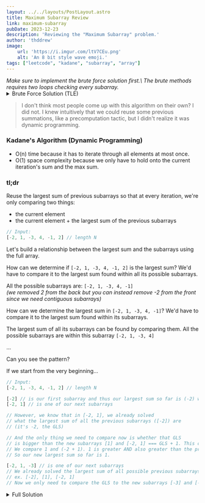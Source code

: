 ```yaml
---
layout: ../../layouts/PostLayout.astro
title: Maximum Subarray Review
link: maximum-subarray
pubDate: 2023-12-23
description: 'Reviewing the "Maximum Subarray" problem.'
author: 'thddrew'
image:
    url: 'https://i.imgur.com/ltV7CEu.png'
    alt: 'An 8 bit style wave emoji.'
tags: ["leetcode", "kadane", "subarray", "array"]
---
```


<i>
Make sure to implement the brute force solution first.\
The brute methods requires two loops checking every subarray.
</i>

<details>
<summary>Brute Force Solution (TLE)</summary>

```javascript
/**
 * @param {number[]} nums
 * @return {number}
 */
var maxSubArray = function(nums) {
    // Brute force solution
    let sum = Number.NEGATIVE_INFINITY;

    for (let i = 0; i < nums.length; i++) {
        let localSum = nums[i];
        if (localSum > sum) sum = localSum

        for (let j = i + 1; j < nums.length; j++) {
            localSum += nums[j]
            if (localSum > sum) sum = localSum
        }
    }

    return sum
};
```
</details>

<blockquote>
    I don't think most people come up with this algorithm on their own? I did not. I knew intuitively that we could
    reuse some previous summations, like a precomputation tactic, but I didn't realize it was dynamic programming.
</blockquote>

### Kadane's Algorithm (Dynamic Programming)
- O(n) time because it has to iterate through all elements at most once.
- O(1) space complexity because we only have to hold onto the current iteration's sum and the max sum.

### tl;dr
Reuse the largest sum of previous subarrays so that at every iteration, we're only comparing two things:
- the current element
- the current element + the largest sum of the previous subarrays

```javascript
// Input:
[-2, 1, -3, 4, -1, 2] // length N
```

Let's build a relationship between the largest sum and the subarrays using the full array.

How can we determine if `[-2, 1, -3, 4, -1, 2]` is the largest sum? We'd have to compare it to the largest sum found within all its possible subarrays.

All the possible subarrays are: `[-2, 1, -3, 4, -1]`\
*(we removed 2 from the back but you can instead remove -2 from the front since we need contiguous subarrays)*

How can we determine the largest sum in `[-2, 1, -3, 4, -1]`? We'd have to compare it to the largest sum found within its subarrays.

The largest sum of all its subarrays can be found by comparing them. All the possible subarrays are within this subarray `[-2, 1, -3, 4]`

...

Can you see the pattern?

If we start from the very beginning...

```javascript
// Input:
[-2, 1, -3, 4, -1, 2] // length N

[-2] // is our first subarray and thus our largest sum so far is (-2) which we'll name Global Largest Sum (GLS)
[-2, 1] // is one of our next subarrays

// However, we know that in [-2, 1], we already solved
// what the largest sum of all the previous subarrays ([-2]) are
// (it's -2, the GLS)

// And the only thing we need to compare now is whether that GLS
// is bigger than the new subarrays [1] and [-2, 1] === GLS + 1. This case is true for every iteration.
// We compare 1 and (-2 + 1). 1 is greater AND also greater than the previous largest sum (-2).
// So our new largest sum so far is 1.

[-2, 1, -3] // is one of our next subarrays
// We already solved the largest sum of all possible previous subarrays
// ex. [-2], [1], [-2, 1]
// Now we only need to compare the GLS to the new subarrays [-3] and [-2, 1, -3] === [GLS + (-3)]
```

<details>
<summary>Full Solution</summary>
```javascript
/**
 * @param {number[]} nums 1 <= nums.length <= 105
 * @return {number}
 */
const maxSubArray = (nums) => {
    // Kadane's Algorithm
    let GLS = nums[0]; // Global Largest Sum
    let PLS = nums[0]; // Previous Largest Sum
    // There's at least 1 element so we'll assume that as the largest sum.
    for (let i = 1; i < nums.length; i++) {
        PLS = Math.max(PLS + nums[i], nums[i])
        // at this point PLS is greater of [i], [PLS(i - 1), i]

        if (PLS > GLS) GLS = PLS
    }

    return GLS
};
```
</details>



